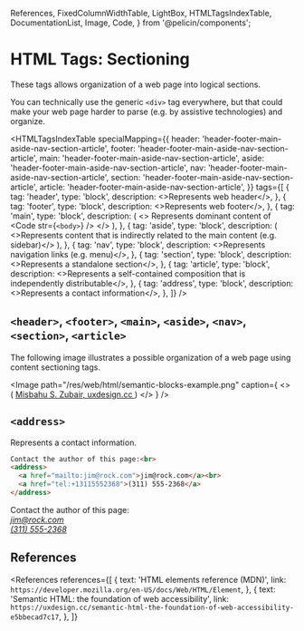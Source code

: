   References,
  FixedColumnWidthTable,
  LightBox,
  HTMLTagsIndexTable,
  DocumentationList,
  Image,
  Code,
} from '@pelicin/components';

<MetadataConfigurer title="HTML Tags: Sectioning" dateCreated="2021-01-31" />

# HTML Tags: Sectioning

These tags allows organization of a web page into logical sections.

You can technically use the generic `<div>` tag everywhere, but that could make your web page harder to parse (e.g. by assistive technologies) and organize.

<HTMLTagsIndexTable
  specialMapping={{
    header: 'header-footer-main-aside-nav-section-article',
    footer: 'header-footer-main-aside-nav-section-article',
    main: 'header-footer-main-aside-nav-section-article',
    aside: 'header-footer-main-aside-nav-section-article',
    nav: 'header-footer-main-aside-nav-section-article',
    section: 'header-footer-main-aside-nav-section-article',
    article: 'header-footer-main-aside-nav-section-article',
  }}
  tags={[
    {
      tag: 'header',
      type: 'block',
      description: <>Represents web header</>,
    },
    {
      tag: 'footer',
      type: 'block',
      description: <>Represents web footer</>,
    },
    {
      tag: 'main',
      type: 'block',
      description: (
        <>
          Represents dominant content of <Code str={`<body>`} />
        </>
      ),
    },
    {
      tag: 'aside',
      type: 'block',
      description: (
        <>Represents content that is indirectly related to the main content (e.g. sidebar)</>
      ),
    },
    {
      tag: 'nav',
      type: 'block',
      description: <>Represents navigation links (e.g. menu)</>,
    },
    {
      tag: 'section',
      type: 'block',
      description: <>Represents a standalone section</>,
    },
    {
      tag: 'article',
      type: 'block',
      description: <>Represents a self-contained composition that is independently distributable</>,
    },
    {
      tag: 'address',
      type: 'block',
      description: <>Represents a contact information</>,
    },
  ]}
/>

## `<header>`, `<footer>`, `<main>`, `<aside>`, `<nav>`, `<section>`, `<article>`

The following image illustrates a possible organization of a web page using content sectioning tags.

<Image
  path="/res/web/html/semantic-blocks-example.png"
  caption={
    <>
      (
      <a href="https://uxdesign.cc/semantic-html-the-foundation-of-web-accessibility-e5bbecad7c17">
        Misbahu S. Zubair, uxdesign.cc
      </a>
      )
    </>
  }
/>

## `<address>`

Represents a contact information.

<!-- prettier-ignore -->
```html
Contact the author of this page:<br>
<address>
  <a href="mailto:jim@rock.com">jim@rock.com</a><br>
  <a href="tel:+13115552368">(311) 555-2368</a>
</address>
```

<LightBox label="Preview">
  Contact the author of this page:
  <br />
  <address>
    <a href="mailto:jim@rock.com">jim@rock.com</a>
    <br />
    <a href="tel:+13115552368">(311) 555-2368</a>
  </address>
</LightBox>

## References

<References
  references={[
    {
      text: 'HTML elements reference (MDN)',
      link: `https://developer.mozilla.org/en-US/docs/Web/HTML/Element`,
    },
    {
      text: 'Semantic HTML: the foundation of web accessibility',
      link: `https://uxdesign.cc/semantic-html-the-foundation-of-web-accessibility-e5bbecad7c17`,
    },
  ]}
></References>
